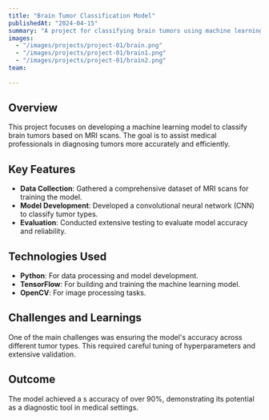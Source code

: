 ```yaml
---
title: "Brain Tumor Classification Model"
publishedAt: "2024-04-15"
summary: "A project for classifying brain tumors using machine learning techniques."
images:
  - "/images/projects/project-01/brain.png"
  - "/images/projects/project-01/brain1.png"
  - "/images/projects/project-01/brain2.png"
team:
  
---
```


## Overview

This project focuses on developing a machine learning model to classify brain tumors based on MRI scans. The goal is to assist medical professionals in diagnosing tumors more accurately and efficiently.

## Key Features

- **Data Collection**: Gathered a comprehensive dataset of MRI scans for training the model.
- **Model Development**: Developed a convolutional neural network (CNN) to classify tumor types.
- **Evaluation**: Conducted extensive testing to evaluate model accuracy and reliability.

## Technologies Used

- **Python**: For data processing and model development.
- **TensorFlow**: For building and training the machine learning model.
- **OpenCV**: For image processing tasks.

## Challenges and Learnings

One of the main challenges was ensuring the model's accuracy across different tumor types. This required careful tuning of hyperparameters and extensive validation.

## Outcome

The model achieved a s accuracy of over 90%, demonstrating its potential as a diagnostic tool in medical settings.